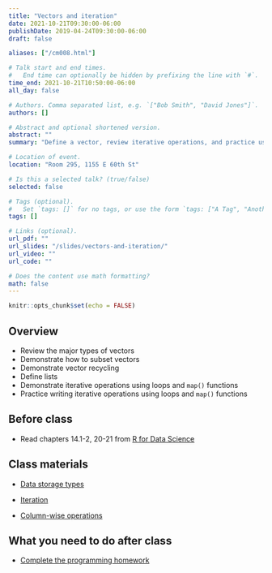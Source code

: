 ```yaml
---
title: "Vectors and iteration"
date: 2021-10-21T09:30:00-06:00
publishDate: 2019-04-24T09:30:00-06:00
draft: false

aliases: ["/cm008.html"]

# Talk start and end times.
#   End time can optionally be hidden by prefixing the line with `#`.
time_end: 2021-10-21T10:50:00-06:00
all_day: false

# Authors. Comma separated list, e.g. `["Bob Smith", "David Jones"]`.
authors: []

# Abstract and optional shortened version.
abstract: ""
summary: "Define a vector, review iterative operations, and practice using loops and map functions."

# Location of event.
location: "Room 295, 1155 E 60th St"

# Is this a selected talk? (true/false)
selected: false

# Tags (optional).
#   Set `tags: []` for no tags, or use the form `tags: ["A Tag", "Another Tag"]` for one or more tags.
tags: []

# Links (optional).
url_pdf: ""
url_slides: "/slides/vectors-and-iteration/"
url_video: ""
url_code: ""

# Does the content use math formatting?
math: false
---
```


```r
knitr::opts_chunk$set(echo = FALSE)
```

## Overview

* Review the major types of vectors
* Demonstrate how to subset vectors
* Demonstrate vector recycling
* Define lists
* Demonstrate iterative operations using loops and `map()` functions
* Practice writing iterative operations using loops and `map()` functions

## Before class

* Read chapters 14.1-2, 20-21 from [R for Data Science](http://r4ds.had.co.nz/)

## Class materials

* [Data storage types](/notes/vectors/)
* [Iteration](/notes/iteration/)

* [Column-wise operations](https://dplyr.tidyverse.org/dev/articles/colwise.html)

## What you need to do after class

* [Complete the programming homework](/homework/programming/)
